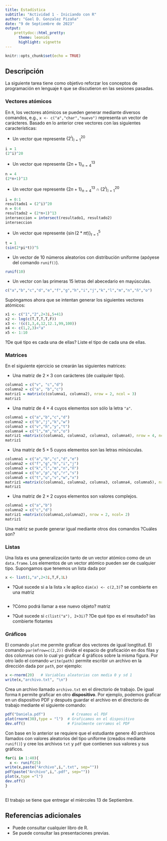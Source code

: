 ---
title: Estadística
subtitle: "Actividad 1 - Iniciando con R"
author: "Gael D. Gonzalez Pizaña"
date: "9 de Septiembre de 2023"
output: 
    prettydoc::html_pretty:
      theme: leonids
      highlight: vignette
---

```{r setup, include=FALSE}
knitr::opts_chunk$set(echo = TRUE)
```

## Descripción

La siguiente tarea tiene como objetivo reforzar los conceptos de programación en lenguaje `R` que se discutieron en las sesiones pasadas. 

### Vectores atómicos

En `R`, los vectores atómicos se pueden generar mediante diversos comandos, e.g., `x <- c("a","char","nuevo")` representa un vector de carácteres. Basado en lo anterior cree vectores con las siguientes características:

+ Un vector que represente $\{2^i\}_{i=1}^{20}$
```{r}
i = 1
(2^i)^20
```

+ Un vector que represente $\{2n+1\}_{n=4}^{13}$
```{r}
n = 4
(2*n+1)^13
```

+ Un vector que represente $\{2n+1\}_{n=4}^{13} \cap \{2^i\}_{i=1}^{20}$
```{r}
i = 0:1
resultado1 = (2^i)^20
n = 0:4
resultado2 = (2*n+1)^13
interseccion = intersect(resultado1, resultado2)
interseccion
```

+ Un vector que represente $\{\sin(2*\pi t)\}_{t=1}^5$
```{r}
t = 1
(sin(2*pi*t))^5
```

+ Un vector de $10$ números aleatorios con distribución uniforme (apóyese del comando `runif()`).
```{r}
runif(10)
```

+ Un vector con las primeras 15 letras del abecedario en mayúsculas.
```{r}
c("a","b","c","d","e","f","g","h","i","j","k","l","m","n","ñ","o")

```


Supóngamos ahora que se intentan generar los siguientes vectores atómicos:


```{r, echo=T}
x1 <- c("1","2",2+3i,5+41)
x2 <- log(c(T,T,T,T,F))
x3 <- !(c(1,3,4,12,12.1,99,100))
x4 <- c(1,2,3)<"a"
x5 <- 1:10
```

?De qué tipo es cada una de ellas? Liste el tipo de cada una de ellas.

### Matrices

En el siguiente ejercicio se crearán las siguientes matrices:
 
+ Una matriz de $2\times3$ con carácteres (de cualquier tipo).
```{r}
columna1 = c("v", "c","d")
columna2 = c("a", "b","c")
matriz1 = matrix(c(columna1, columna2), nrow = 2, ncol = 3)
matriz1

```

+ Una matriz de $4\times4$ cuyos elementos son sólo la letra `"a"`.
```{r}
columna1 = c("a","b","c","d")
columna2 = c("b","j","k","w")
columna3 = c("v","h","y","t")
columna4 = c("l","m","n","o")
matriz1 =matrix(c(columna1, columna2, columna3, columna4), nrow = 4, ncol =4)
matriz1
```

+ Una matriz de $5\times5$ cuyos elementos son las letras minúsculas.
```{r}
columna1 = c("a","b","c","d","e")
columna2 = c("f","g","h","i","j")
columna3 = c("k","l","m","n","ñ")
columna4 = c("o","p","q","r","s")
columna5 = c("t","u","v","w","x")
matriz1 =matrix(c(columna1, columna2, columna3, columna4, columna5), nrow = 5, ncol =5)
matriz1
```


+ Una matriz de $2\times2$ cuyos elementos son valores complejos.
```{r}
columna1 = c("a","b")
columna2 = c("c","d")
matriz1 =matrix(c(columna1,columna2), nrow = 2, ncol= 2)
matriz1
```


Una matriz se puede generar igual mediante otros dos comandos ?Cuáles son?


### Listas 

Una lista es una generalización tanto de un vector atómico como de un `data.frame`. Los elementos de un vector atómico pueden ser de cualquier tipo. Supongamos que tenemos un lista dada por

```{r, eval=FALSE}
x <- list(1,"a",2+3i,T,F,1L)
```

- ?Qué sucede si a la lista `x` le aplico `dim(x) <- c(2,3)`?
se combierte en una matriz
```{r}

```

- ?Cómo podrá llamar a ese nuevo objeto?
matriz

- ?Qué sucede si `c(list("a"), 2+3i)`? ?De qué tipo es el resultado?
 las combierte flotantes 
 
### Gráficos

El comando `plot` me permite graficar dos vectores de igual longtitud. El comando `par(mfrow=c(2,2))` divide el espacio de graficación en dos filas y dos columnas con lo cual yo graficar 4 gráficos sobre la misma figura. 
Por otro lado el comando `write(path)` permite escribir un archivo en la dirección dada por `path`, por ejemplo:

```{r eval=FALSE}
x <-rnorm(20)   # Variables aleatorias con media 0 y sd 1
write(x,"archivo.txt", "\n")
```
Crea un archivo llamado `archivo.txt` en el directorio de trabajo. De igual forma `R` permite graficar en otro **dispositivo**. Por ejemplo, podemos graficar en un dispositivo PDF y después guardar el archivo en el directorio de trabajo mediante el siguiente comando:

```{r eval=FALSE}
pdf("Daniela.pdf")            # Creamos el PDF
plot(rnorm(30),type = "l")  # Graficamos en el dispositivo
dev.off()                   # Finalmente cerramos el PDF

```

Con base en lo anterior se requiere que el estudiante genere 40 archivos llamados con valores aleatorios del tipo uniforme (creados mediante `runif()`) y cree los archivos `txt` y `pdf` que contienen sus valores y sus gráficos. 

```{r}
for(i in 1:40){
  x <- runif(25)
write(x,paste("Archivo",i,".txt", sep=""))
pdf(paste("Archivo",i,".pdf", sep=""))
plot(x,type ="l")
dev.off()
}
  

```


El trabajo se tiene que entregar el miércoles 13 de Septiembre.

## Referencias adicionales

- Puede consultar cualquier libro de R.
- Se puede consultar las presentaciones previas.
